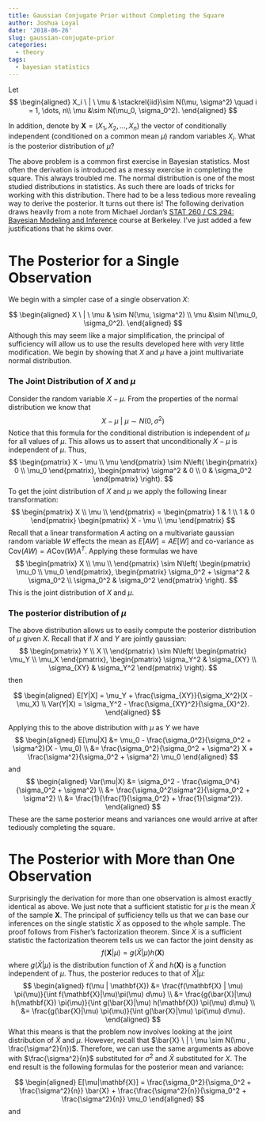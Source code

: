 ```yaml
---
title: Gaussian Conjugate Prior without Completing the Square
author: Joshua Loyal
date: '2018-06-26'
slug: gaussian-conjugate-prior
categories:
  - theory
tags:
  - bayesian statistics 
---
```


Let
$$
\begin{aligned}
X_i \ | \ \mu & \stackrel{iid}\sim N(\mu, \sigma^2) \quad i = 1, \dots, n\\
\mu &\sim N(\mu_0, \sigma_0^2).
\end{aligned}
$$

In addition, denote by $\mathbf{X} = (X_1, X_2, \dots, X_n)$ 
the vector of conditionally independent (conditioned on a common mean $\mu$) 
random variables $X_i$. What is the posterior distribution of $\mu$?

The above problem is a common first exercise in Bayesian statistics. 
Most often the derivation is introduced as a messy exercise
in completing the square. This always troubled me. The normal distribution is 
one of the most studied distributions in statistics. As such there are loads of
tricks for working with this distribution. There had to be a less tedious more 
revealing way to derive the posterior. It turns out there is! The following 
derivation draws heavily from a note from Michael Jordan's 
[STAT 260 / CS 294: Bayesian Modeling and Inference](https://people.eecs.berkeley.edu/~jordan/courses/260-spring10/) course
at Berkeley. I've just added a few justifications that he skims over. 

# The Posterior for a Single Observation

We begin with a simpler case of a single observation $X$:

$$
\begin{aligned}
X \ | \ \mu & \sim N(\mu, \sigma^2) \\
\mu &\sim N(\mu_0, \sigma_0^2).
\end{aligned}
$$
Although this may seem like a major simplification, the principal of sufficiency will allow us to use the results developed here with very little modification. We begin by showing that $X$ and $\mu$ have a joint multivariate normal distribution.

### The Joint Distribution of $X$ and $\mu$

Consider the random variable $X - \mu$. From the properties of the normal distribution we know that
$$
X - \mu \ | \ \mu \sim N(0, \sigma^2)
$$
Notice that this formula for the conditional distribution is independent of $\mu$ for all values of $\mu$. This allows us to assert that unconditionally $X - \mu$ is independent of $\mu$. Thus,
$$
\begin{pmatrix}
X - \mu \\
\mu
\end{pmatrix} \sim 
N\left(
\begin{pmatrix}
0 \\
\mu_0
\end{pmatrix}, 
\begin{pmatrix}
\sigma^2 & 0 \\
0 & \sigma_0^2
\end{pmatrix}
\right).
$$
To get the joint distribution of $X$ and $\mu$ we apply the following linear transformation:
$$
\begin{pmatrix}
X \\
\mu \\
\end{pmatrix} =
\begin{pmatrix}
1 & 1 \\
1 & 0
\end{pmatrix}
\begin{pmatrix}
X - \mu \\
\mu
\end{pmatrix}
$$
Recall that a linear transformation $A$ acting on a multivariate gaussian random variable $W$ effects the mean as $E[AW] = A E[W]$ and co-variance as $\text{Cov}(AW) = A \text{Cov}(W) A^T$. Applying these formulas we have
$$
\begin{pmatrix}
X \\
\mu \\
\end{pmatrix} \sim
N\left(
\begin{pmatrix}
\mu_0 \\
\mu_0
\end{pmatrix}, 
\begin{pmatrix}
\sigma_0^2 + \sigma^2 & \sigma_0^2 \\
\sigma_0^2 & \sigma_0^2
\end{pmatrix}
\right).
$$
This is the joint distribution of $X$ and $\mu$.

### The posterior distribution of $\mu$

The above distribution allows us to easily compute the posterior distribution of $\mu$ given $X$. Recall that if $X$ and $Y$ are jointly gaussian:
$$
\begin{pmatrix}
Y \\
X \\
\end{pmatrix} \sim
N\left(
\begin{pmatrix}
\mu_Y \\
\mu_X
\end{pmatrix}, 
\begin{pmatrix}
\sigma_Y^2 & \sigma_{XY} \\
\sigma_{XY} & \sigma_Y^2
\end{pmatrix}
\right).
$$
then

$$
\begin{aligned}
E[Y|X] = \mu_Y + \frac{\sigma_{XY}}{\sigma_X^2}(X - \mu_X) \\
Var(Y|X) = \sigma_Y^2 - \frac{\sigma_{XY}^2}{\sigma_{X}^2}.
\end{aligned}
$$

Applying this to the above distribution with $\mu$ as $Y$ we have 
$$
\begin{aligned}
E[\mu|X] &= \mu_0 - \frac{\sigma_0^2}{\sigma_0^2 + \sigma^2}(X - \mu_0) \\
&= \frac{\sigma_0^2}{\sigma_0^2 + \sigma^2} X + \frac{\sigma^2}{\sigma_0^2 + \sigma^2} \mu_0
\end{aligned}
$$
and
$$
\begin{aligned}
Var(\mu|X) &= \sigma_0^2 - \frac{\sigma_0^4}{\sigma_0^2 + \sigma^2} \\
&= \frac{\sigma_0^2\sigma^2}{\sigma_0^2 + \sigma^2} \\
&= \frac{1}{\frac{1}{\sigma_0^2} + \frac{1}{\sigma^2}}.
\end{aligned}
$$
These are the same posterior means and variances one would arrive at after tediously completing the square.

# The Posterior with More than One Observation

Surprisingly the derivation for more than one observation is almost exactly identical as above. We just note that a sufficient statistic for $\mu$ is the mean $\bar{X}$ of the sample $\mathbf{X}$. The principal of sufficiency tells us that we can base our inferences on the single statistic $\bar{X}$ as opposed to the whole sample. The proof follows from Fisher's factorization theorem. Since $\bar{X}$ is a sufficient statistic the factorization theorem tells us we can factor the joint density as
$$
f(\mathbf{X}|\mu) = g(\bar{X}|\mu) h(\mathbf{X}) 
$$
where $g(\bar{X}|\mu)$ is the distribution function of $\bar{X}$ and $h(\mathbf{X})$ is a function independent of $\mu$. Thus, the posterior reduces to that of $\bar{X} | \mu$:
$$
\begin{aligned}
f(\mu | \mathbf{X}) &= \frac{f(\mathbf{X} | \mu) \pi(\mu)}{\int f(\mathbf{X}|\mu)\pi(\mu) d\mu} \\
&= \frac{g(\bar{X}|\mu) h(\mathbf{X}) \pi(\mu)}{\int g(\bar{X}|\mu) h(\mathbf{X}) \pi(\mu) d\mu} \\
&= \frac{g(\bar{X}|\mu) \pi(\mu)}{\int g(\bar{X}|\mu) \pi(\mu) d\mu}.
\end{aligned}
$$
What this means is that the problem now involves looking at the joint distribution of $\bar{X}$ and $\mu$. However, recall that $\bar{X} \ | \ \mu \sim N(\mu , \frac{\sigma^2}{n})$. Therefore, we can use the same arguments as above with $\frac{\sigma^2}{n}$ substituted for $\sigma^2$ and $\bar{X}$ substituted for $X$. The end result is the following formulas for the posterior mean and variance:

$$
\begin{aligned}
E[\mu|\mathbf{X}] =
\frac{\sigma_0^2}{\sigma_0^2 + \frac{\sigma^2}{n}} \bar{X} + \frac{\frac{\sigma^2}{n}}{\sigma_0^2 + \frac{\sigma^2}{n}} \mu_0
\end{aligned}
$$
and

\begin{aligned}
Var(\mu|\mathbf{X}) = \frac{1}{\frac{1}{\sigma_0^2} + \frac{n}{\sigma^2}}.
\end{aligned}
